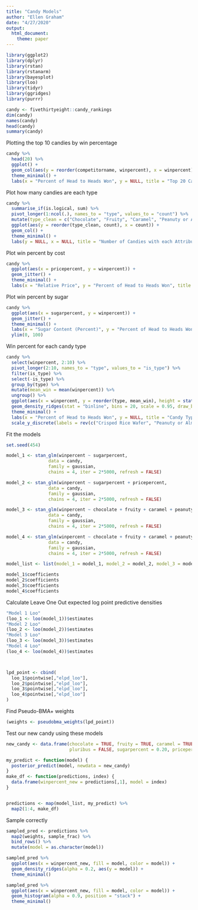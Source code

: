 ```yaml
---
title: "Candy Models"
author: "Ellen Graham"
date: "4/27/2020"
output: 
  html_document:
    theme: paper
---
```


```r
library(ggplot2)
library(dplyr)
library(rstan)
library(rstanarm)
library(bayesplot)
library(loo)
library(tidyr)
library(ggridges)
library(purrr)
```


```r
candy <- fivethirtyeight::candy_rankings
dim(candy)
names(candy)
head(candy)
summary(candy)
```

Plotting the top 10 candies by win percentage
```r
candy %>%
  head(20) %>% 
  ggplot() +
  geom_col(aes(y = reorder(competitorname, winpercent), x = winpercent)) +
  theme_minimal() +
  labs(x = "Percent of Head to Heads Won", y = NULL, title = "Top 20 Candies") 
```

Plot how many candies are each type
```r
candy %>% 
  summarise_if(is.logical, sum) %>% 
  pivot_longer(1:ncol(.), names_to = "type", values_to = "count") %>%
  mutate(type_clean = c("Chocolate", "Fruity", "Caramel", "Peanuty or Almondy", "Nougat", "Crisped Rice Wafer", "Hard", "Bar", "Several Candies in One Bag")) %>% 
  ggplot(aes(y = reorder(type_clean, count), x = count)) +
  geom_col() +
  theme_minimal() +
  labs(y = NULL, x = NULL, title = "Number of Candies with each Attribute")
```

Plot win percent by cost
```r
candy %>% 
  ggplot(aes(x = pricepercent, y = winpercent)) +
  geom_jitter() +
  theme_minimal() +
  labs(x = "Relative Price", y = "Percent of Head to Heads Won", title = "Price versus Win Rate")
```

Plot win percent by sugar
```r
candy %>% 
  ggplot(aes(x = sugarpercent, y = winpercent)) +
  geom_jitter() +
  theme_minimal() +
  labs(x = "Sugar Content (Percent)", y = "Percent of Head to Heads Won", title = "Sugar Content versus Win Rate") +
  ylim(0, 100)
```

Win percent for each candy type

```r
candy %>% 
  select(winpercent, 2:10) %>%
  pivot_longer(2:10, names_to = "type", values_to = "is_type") %>% 
  filter(is_type) %>% 
  select(-is_type) %>% 
  group_by(type) %>% 
  mutate(mean_win = mean(winpercent)) %>% 
  ungroup() %>% 
  ggplot(aes(x = winpercent, y = reorder(type, mean_win), height = stat(density))) + 
  geom_density_ridges(stat = "binline", bins = 20, scale = 0.95, draw_baseline = FALSE) +
  theme_minimal() +
  labs(x = "Percent of Head to Heads Won", y = NULL, title = "Candy Type by Win Percent") + 
  scale_y_discrete(labels = rev(c("Crisped Rice Wafer", "Peanuty or Almondy", "Bar", "Chocolate", "Nougat", "Caramel", "Several Candies in One Bag", "Fruity", "Hard")))
```

Fit the models

```r
set.seed(454)

model_1 <- stan_glm(winpercent ~ sugarpercent, 
                data = candy,
                family = gaussian, 
                chains = 4, iter = 2*5000, refresh = FALSE)

model_2 <- stan_glm(winpercent ~ sugarpercent + pricepercent, 
                data = candy,
                family = gaussian, 
                chains = 4, iter = 2*5000, refresh = FALSE)

model_3 <- stan_glm(winpercent ~ chocolate + fruity + caramel + peanutyalmondy + nougat + crispedricewafer + hard + bar + pluribus, 
                data = candy,
                family = gaussian, 
                chains = 4, iter = 2*5000, refresh = FALSE)

model_4 <- stan_glm(winpercent ~ chocolate + fruity + caramel + peanutyalmondy + nougat + crispedricewafer + hard + bar + pluribus + sugarpercent + pricepercent, 
                data = candy,
                family = gaussian, 
                chains = 4, iter = 2*5000, refresh = FALSE)

model_list <- list(model_1 = model_1, model_2 = model_2, model_3 = model_3, model_4 = model_4)
```


```r
model_1$coefficients
model_2$coefficients
model_3$coefficients
model_4$coefficients
```


Calculate Leave One Out expected log point predictive densities
```r
"Model 1 Loo"
(loo_1 <- loo(model_1))$estimates
"Model 2 Loo"
(loo_2 <- loo(model_2))$estimates
"Model 3 Loo"
(loo_3 <- loo(model_3))$estimates
"Model 4 Loo"
(loo_4 <- loo(model_4))$estimates



lpd_point <- cbind(
  loo_1$pointwise[,"elpd_loo"], 
  loo_2$pointwise[,"elpd_loo"],
  loo_3$pointwise[,"elpd_loo"],
  loo_4$pointwise[,"elpd_loo"]
)
```

Find Pseudo-BMA+ weights

```r
(weights <- pseudobma_weights(lpd_point))
```

Test our new candy using these models

```r
new_candy <- data.frame(chocolate = TRUE, fruity = TRUE, caramel = TRUE, peanutyalmondy = TRUE, nougat = TRUE, crispedricewafer = TRUE, hard = FALSE, bar = FALSE, 
                        pluribus = FALSE, sugarpercent = 0.20, pricepercent = 0.9)

my_predict <- function(model) {
  posterior_predict(model, newdata = new_candy)
}
make_df <- function(predictions, index) {
  data.frame(winpercent_new = predictions[,1], model = index)
}


predictions <- map(model_list, my_predict) %>% 
  map2(1:4, make_df)


```

Sample correctly
```r
sampled_pred <- predictions %>% 
  map2(weights, sample_frac) %>% 
  bind_rows() %>% 
  mutate(model = as.character(model))
```

```r
sampled_pred %>% 
  ggplot(aes(x = winpercent_new, fill = model, color = model)) +
  geom_density_ridges(alpha = 0.2, aes(y = model)) +
  theme_minimal()

sampled_pred %>% 
  ggplot(aes(x = winpercent_new, fill = model, color = model)) +
  geom_histogram(alpha = 0.9, position = "stack") +
  theme_minimal()
```


